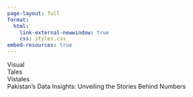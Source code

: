 ```yaml
---
page-layout: full
format: 
  html:
    link-external-newwindow: true
    css: styles.css
embed-resources: true
---
```

<div class="container">
  <div class="text text-left" id="text-left">Visual</div>
  <div class="text text-right" id="text-right">Tales</div>
  <div class="text" id="combined">Vistales</div>
  <div class="mini" id="after">Pakistan’s Data Insights: Unveiling the Stories Behind Numbers</div>
</div>


<script>
  document.addEventListener("DOMContentLoaded", function() {
    const leftText = document.getElementById('text-left');
    const rightText = document.getElementById('text-right');
    const combinedText = document.getElementById('combined');
    const afterText = document.getElementById('after');

    // When the right text animation ends, hide both texts and show the combined text
    rightText.addEventListener('animationend', function() {
      leftText.style.display = 'none';
      rightText.style.display = 'none';
      combinedText.classList.add('show');
      afterText.classList.add('show');
    });
  });
</script>


